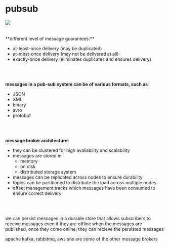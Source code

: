 
# pubsub

<div className="flex justify-center mt-4">
  <Image src="/images/bits/0-pubsub/pubsub.webp" unoptimized width={800} height={500} className="mt-4"/>
</div>
<br></br>
**different level of message guarantees:**

- at-least-once delivery (may be duplicated)
- at-most-once delivery (may not be delivered at all)
- exactly-once delivery (eliminates duplicates and ensures delivery)

<br></br>

**messages in a pub-sub system can be of various formats, such as**

- JSON
- XML
- binary
- avro
- protobuf

<br></br>

**message broker architecture:**

- they can be clustered for high avaliability and scalability
- messages are stored in
    - memory
    - on disk
    - distributed storage system
- messages can be replicated across nodes to ensure durability
- topics can be partitioned to distribute the load across multiple nodes
- offset management tracks which messages have been consumed to
ensure correct delivery

<br></br>

we can persist messages in a durable store that allows subscribers to receive messages even if they are offline when the messages are published, once they come online, they can recieve the persisted messages

apache kafka, rabbitmq, aws sns are some of the other message brokers